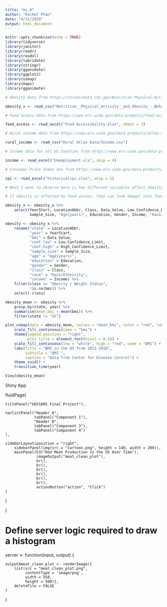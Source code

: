 ```yaml
---
title: "ms_8"
author: "Rachel Phan"
date: "4/21/2020"
output: html_document
---
```


```r
knitr::opts_chunk$set(echo = TRUE)
library(tidyverse)
library(janitor)
library(readr)
library(readxl)
library(lubridate)
library(stringr)
library(gganimate)
library(ggplot2)
library(usmap)
library(maps)
library(gganimate)
```


```r

# Obesity data from https://chronicdata.cdc.gov/Nutrition-Physical-Activity-and-Obesity/Nutrition-Physical-Activity-and-Obesity-Behavioral/hn4x-zwk7/data (Center for Disease Control)

obesity_x <- read_csv("Nutrition__Physical_Activity__and_Obesity_-_Behavioral_Risk_Factor_Surveillance_System.csv")

# Food access data from https://www.ers.usda.gov/data-products/food-access-research-atlas/ (United States Department of Agriculture)

food_access <- read_excel("Food Accessibility.xlsx", sheet = 3)

# Rural income data from https://www.ers.usda.gov/data-products/atlas-of-rural-and-small-town-america/ (United States Department of Agriculture)

rural_income <- read_csv("Rural Atlas Data/Income.csv")

# Income data for all US Counties from https://www.ers.usda.gov/data-products/county-level-data-sets/download-data/ (US Bureau of Labour Statistics)

income <- read_excel("Unemployment.xls", skip = 4)

# Consumer Price Index ata from https://www.ers.usda.gov/data-products/food-price-outlook/ (United States Department of Agriculture)

cpi <- read_excel("historicalcpi.xlsx", skip = 1)

# What I want to observe here is how different variables affect obesity in the US - income, food accessibility, year, ethnicity, food price, which users can choose from when they pick the graph. Then I want to map out obesity/BMI onto a map of the US. I 

# If obesity is affected by food access, then can look deeper into food access. How does ruralness affect food access? How do consumer food price indexes affect food accessibility? How does SNAP policy affect food access (can look at SNAP data from USDA: https://www.ers.usda.gov/data-products/snap-policy-data-sets/).

```

```r

obesity_x <- obesity_x %>% 
    select(YearStart, LocationAbbr, Class, Data_Value, Low_Confidence_Limit, High_Confidence_Limit,
           Sample_Size, "Age(years)", Education, Gender, Income, "Race/Ethnicity")

obesity <- obesity_x %>% 
    rename("state" = LocationAbbr,
           "year" = YearStart,
           "bmi" = Data_Value,
           "conf.low" = Low_Confidence_Limit,
           "conf.high" = High_Confidence_Limit,
           "sample_size" = Sample_Size,
           "age" = "Age(years)",
           "education" = Education,
           "gender" = Gender,
           "class" = Class,
           "race" = "Race/Ethnicity",
           "income" = Income) %>% 
    filter(class == "Obesity / Weight Status",
           !is.na(bmi)) %>% 
    select(-class)

obesity_mean <- obesity %>% 
    group_by(state, year) %>% 
    summarise(mean_bmi = mean(bmi)) %>% 
    filter(state != "US")

plot_usmap(data = obesity_mean, values = "mean_bmi", color = "red", labels = FALSE) + 
    scale_fill_continuous(name = "bmi") + 
    theme(legend.position = "right",
          plot.title = element_text(hjust = 0.5)) + 
    scale_fill_continuous(low = "white", high = "red", name = "BMI") +
    labs(title = "BMI in the US from 2011-2018",
         subtitle = "BMI ",
         caption = "Data from Center for Disease Control") +
    theme_void() +
    transition_time(year)

View(obesity_mean)

```



Shiny App

 fluidPage(

    titlePanel("GOV1005 Final Project"),
    
    navlistPanel("Header A",
                 tabPanel("Component 1"),
                 "Header B",
                 tabPanel("Component 3"),
                 tabPanel("Component 4")
    ),

    sidebarLayout(position = "right",
        sidebarPanel(img(src = "cartoon.png", height = 140, width = 200)),
        mainPanel(h3("Red Meat Production in the US Over Time"),
                  imageOutput("meat_clean_plot"),
                  br(),
                  br(),
                  br(),
                  br(),
                  br(),
                  br(),
                  actionButton("action", "Click")
    )
)

)

# Define server logic required to draw a histogram
server <- function(input, output) {
    
    output$meat_clean_plot <- renderImage({
        list(src = "meat_clean_plot.png",
             contentType = 'image/png',
             width = 550,
             height = 500)},
        deleteFile = FALSE
    )  
}